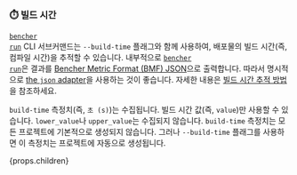 ### ⏱️ 빌드 시간

<code><a href="/ko/docs/explanation/bencher-run/">bencher run</a></code> CLI 서브커맨드는 `--build-time` 플래그와 함께 사용하여, 배포물의 빌드 시간(즉, 컴파일 시간)을 추적할 수 있습니다. 내부적으로 <code><a href="/ko/docs/explanation/bencher-run/">bencher run</a></code>은 결과를 [Bencher Metric Format (BMF) JSON][bmf]으로 출력합니다. 따라서 명시적으로 [the `json` adapter][json]을 사용하는 것이 좋습니다. 자세한 내용은 [빌드 시간 추적 방법][build time]을 참조하세요.

`build-time` 측정치(즉, `초 (s)`)는 수집됩니다. 빌드 시간 값(즉, `value`)만 사용할 수 있습니다. `lower_value`나 `upper_value`는 수집되지 않습니다. `build-time` 측정치는 모든 프로젝트에 기본적으로 생성되지 않습니다. 그러나 `--build-time` 플래그를 사용하면 이 측정치는 프로젝트에 자동으로 생성됩니다.

{props.children}

[json]: #-json

[bmf]: /ko/docs/reference/bencher-metric-format/
[build time]: /ko/docs/how-to/track-build-time/